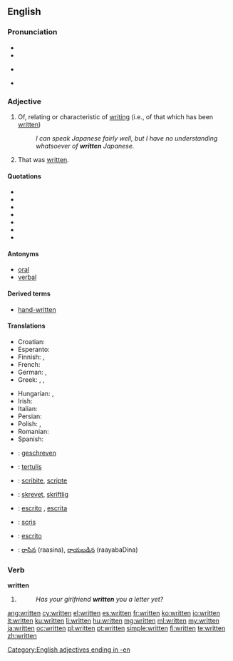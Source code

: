 ==English==

{{rank|can't|ready|ought|443|written|arms|across|answer}}

===Pronunciation===
* {{SAMPA|/"rItn=/}}
* {{IPA|/ˈrɪtn̩/}}
* {{audio|en-us-written.ogg|Audio (US)}}
*: {{rhymes|ɪtən}}
* {{hyphenation|writ|ten}}

===Adjective===
{{en-adj}}

# Of, relating or characteristic of [[writing]] (i.e., of that which has been [[write|written]])
#: ''I can speak Japanese fairly well, but I have no understanding whatsoever of '''written''' Japanese.''
# That was [[write|written]].

====Quotations====
* {{quote-book|indent2=*:|title=Writing and Difference|page=62|author=[[w:Jacques Derrida|Jacques Derrida]]|coauthors=Alan Bass|year=1978|passage=It is more '''written''' than said}}
* {{quote-book|indent2=*:|title=Influence and Intertextuality in Literary History‎|page=109|author=Jay Clayton|coauthors=Eric Rothstein|year=1991|passage=... although certainly more '''written''' than oral, are radically implicated in orality because of their performative nature and susceptibility to "mouvance"}}
* {{quote-book|indent2=*:|title=The Nixon Memo: Political Respectability, Russia, and the Press‎|page=68|author=[[w:Marvin Kalb|Marvin L. Kalb]]|year=1994|passage=Strmecki reworked the draft, making it seem "more '''written''' than spoken."}}
* {{quote-book|indent2=*:|title=The Metamorphosis of English: Versions of Other Languages‎|page=83|author=Richard M. Swiderski|year=1996|passage=The Chinese is more '''written''' than the English in that the writing is more removed from speech than the phonetic English.}}
* {{quote-book|indent2=*:|title=Page to Screen: Taking Literacy Into the Electronic Era‎|page=96|author=Ilana Snyder|coauthors=Michael Joyce|year=1998|passage=Yates concludes that in terms of lexical density, 'CMC users package information in text in ways that are more '''written''' than speech-like'}}
* {{quote-book|indent2=*:|title=Close Listening: Poetry and the Performed Word‎|page=211|author=Charles Bernstein|year=1998|passage=printed in caps to suggest that the whole performance be thought of as one gigantic sentence. If Silliman's talk is more '''written''' than spoken, ...}}
* {{quote-book|indent2=*:|title=Roger Ebert's Movie Yearbook 2004‎|page=71|author=[[w:Roger Ebert|Roger Ebert]]|year=2003|passage=Even insults, when they are traded, seem more '''written''' than felt.}}

====Antonyms====
* [[oral]]
* [[verbal]]

====Derived terms====
* [[hand-written]]

====Translations====
{{trans-top|of, relating or characteristic of writing}}
* Croatian: {{t-|hr|pisan|alt=pȋsān}}
* Esperanto: {{t-|eo|skriba|xs=Esperanto}}
* Finnish: {{t+|fi|kirjoitettu}}, {{t+|fi|kirjallinen}}
* French: {{t+|fr|écrit}}
* German: {{t|de|geschrieben}}, {{t|de|schriftlich}}
* Greek: {{t+|el|γραμμένος|m|tr=ghraménos}},  {{t|el|έγγραφος|m|tr=énghrafos}},  {{t+|el|γραπτός|m|tr=ghraptós}}
{{trans-mid}}
* Hungarian: {{t+|hu|írott}}, {{t|hu|írt}}
* Irish: {{t-|ga|scríofa|xs=Irish}}
* Italian: {{t+|it|scritto}}
* Persian: {{t-|fa|کتبی|c|tr=katbi|xs=Persian}}
* Polish: {{t|pl|pisany}}, {{t|pl|napisany}}
* Romanian: {{t|ro|scris|m|n}}
* Spanish: {{t+|es|escrito|m}}
{{trans-bottom}}

{{checktrans-top}}
* {{ttbc|Dutch}}: [[geschreven]]
* {{ttbc|Indonesian}}: [[tulis|tertulis]]
* {{ttbc|Interlingua}}: [[scribite]], [[scripte]]
* {{ttbc|Norwegian}}: [[skrevet]], [[skriftlig]]
{{trans-mid}}
* {{ttbc|Portuguese}}: [[escrito]] {{m}}, [[escrita]] {{f}}
* {{ttbc|Romanian}}: [[scris]]
* {{ttbc|Spanish}}: [[escrito]]
* {{ttbc|Telugu}}: [[రాసిన]] (raasina), [[రాయబడిన]] (raayabaDina)
{{trans-bottom}}

===Verb===
'''written'''

# {{past participle of|[[write]]}}
#: ''Has your girlfriend '''written''' you a letter yet?''

[[Category:English adjectives ending in -en]]

[[ang:written]]
[[cy:written]]
[[el:written]]
[[es:written]]
[[fr:written]]
[[ko:written]]
[[io:written]]
[[it:written]]
[[ku:written]]
[[li:written]]
[[hu:written]]
[[mg:written]]
[[ml:written]]
[[my:written]]
[[ja:written]]
[[oc:written]]
[[pl:written]]
[[pt:written]]
[[simple:written]]
[[fi:written]]
[[te:written]]
[[zh:written]]
